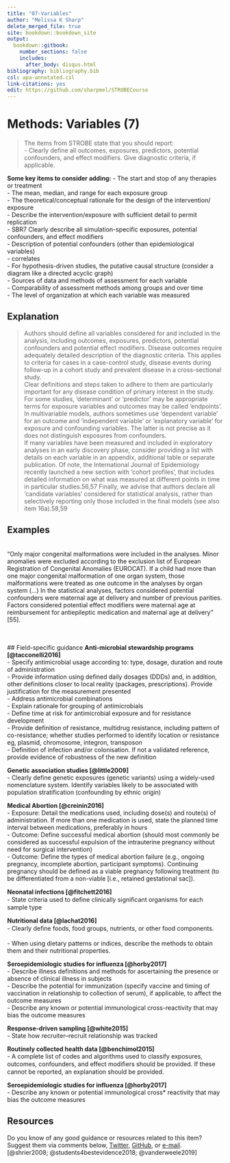 ---
title: "07-Variables"
author: "Melissa K Sharp"
delete_merged_file: true
site: bookdown::bookdown_site
output:
  bookdown::gitbook:
    number_sections: false 
    includes: 
      after_body: disqus.html
bibliography: bibliography.bib
csl: apa-annotated.csl
link-citations: yes
edit: https://github.com/sharpmel/STROBECourse
---

# Methods: Variables (7)
> The items from STROBE state that you should report:   
-	Clearly define all outcomes, exposures, predictors, potential confounders, and effect modifiers. Give diagnostic criteria, if applicable.

**Some key items to consider adding:** 
-	The start and stop of any therapies or treatment </br>
- The mean, median, and range for each exposure group </br>
- The theoretical/conceptual rationale for the design of the intervention/ exposure</br>
-	Describe the intervention/exposure with sufficient detail to permit replication  </br>
-	SBR7 Clearly describe all simulation-specific exposures, potential confounders, and effect modifiers  </br>
-	Description of potential confounders (other than epidemiological variables)  </br>
-	correlates</br>
-	For hypothesis-driven studies, the putative causal structure (consider a diagram like a directed acyclic graph)</br>
-	Sources of data and methods of assessment for each variable </br>
- Comparability of assessment methods among groups and over time  </br>
-	The level of organization at which each variable was measured  </br>
 
## Explanation 
> Authors should define all variables considered for and included in the analysis, including outcomes, exposures,
predictors, potential confounders and potential effect modifiers. Disease outcomes require adequately detailed description of the diagnostic criteria. This applies to criteria for cases in a case-control study, disease events during follow-up in a cohort study and prevalent disease in a cross-sectional study.
</br>
Clear definitions and steps taken to adhere to them are particularly important for any disease condition of primary interest in the study. For some studies, ‘determinant’ or ‘predictor’ may be appropriate terms for exposure variables and outcomes may  be called ‘endpoints’. In multivariable models, authors sometimes use ‘dependent variable’ for an outcome and ‘independent variable’ or ‘explanatory variable’ for exposure and confounding variables. The latter is not precise as it does not distinguish exposures from confounders.
</br>
If many variables have been measured and included in exploratory analyses in an early discovery phase, consider
providing a list with details on each variable in an appendix, additional table or separate publication. Of note, the International Journal of Epidemiology recently launched a new section with ‘cohort profiles’, that includes detailed information on what was measured at different points in time in particular studies.56,57 Finally, we advise that authors declare all ‘candidate variables’ considered for statistical analysis, rather than selectively reporting only those included in the final models (see also item 16a).58,59</br>

## Examples
</br>
“Only major congenital malformations were included in the analyses. Minor anomalies were excluded according to the exclusion list of European Registration of Congenital Anomalies (EUROCAT). If a child had more than one major congenital malformation of one organ system, those malformations were treated as one outcome in the analyses by organ system (…) In the statistical analyses, factors considered potential confounders were maternal age at delivery and number of previous parities. Factors considered potential effect modifiers were maternal age at reimbursement for antiepileptic medication and maternal age at delivery” [55].

</br></br>
## Field-specific guidance 
**Anti-microbial stewardship programs [@tacconelli2016]**  
-	Specify antimicrobial usage according to: type, dosage, duration and route of administration  
-	Provide information using defined daily dosages (DDDs) and, in addition, other definitions closer to local reality (packages, prescriptions). Provide justification for the measurement presented  
-	Address antimicrobial combinations  
-	Explain rationale for grouping of antimicrobials  
-	Define time at risk for antimicrobial exposure and for resistance development  
-	Provide definition of resistance, multidrug resistance, including pattern of co-resistance; whether studies performed to identify location or resistance eg, plasmid, chromosome, integron, transposon  
-	Definition of infection and/or colonisation. If not a validated reference, provide evidence of robustness of the new definition</br>

**Genetic association studies [@little2009]**  
-	Clearly define genetic exposures (genetic variants) using a widely-used nomenclature system. Identify variables likely to be associated with population stratification (confounding by ethnic origin)</br>

**Medical Abortion [@creinin2016]**  
-	Exposure: Detail the medications used, including dose(s) and route(s) of administration. If more than one medication is used, state the planned time interval between medications, preferably in hours  
-	Outcome: Define successful medical abortion (should most commonly be considered as successful expulsion of the intrauterine pregnancy without need for surgical intervention)  
-	Outcome: Define the types of medical abortion failure (e.g., ongoing pregnancy, incomplete abortion, participant symptoms). Continuing pregnancy should be defined as a viable pregnancy following treatment (to be differentiated from a non-viable [i.e., retained gestational sac]).</br>

**Neonatal infections [@fitchett2016]**  
-	State criteria used to deﬁne clinically signiﬁcant organisms for each sample type </br>

**Nutritional data [@lachat2016]**  
-	Clearly deﬁne foods, food groups, nutrients, or other food components.</br>  
-	When using dietary patterns or indices, describe the methods to obtain them and their nutritional properties. </br>

**Seroepidemiologic studies for influenza [@horby2017]**  
-	Describe illness definitions and methods for ascertaining the presence or absence of clinical illness in subjects</br>
-	Describe the potential for immunization (specify vaccine and timing of vaccination in relationship to collection of serum), if applicable, to affect the outcome measures</br>
-	Describe any known or potential immunological cross-reactivity that may bias the outcome measures </br>

**Response-driven sampling [@white2015]**  
-	State how recruiter–recruit relationship was tracked  </br>

**Routinely collected health data [@benchimol2015]**    
-	A complete list of codes and algorithms used to classify exposures, outcomes, confounders, and effect modiﬁers should be provided. If these cannot be reported, an explanation should be provided.</br>

**Seroepidemiologic studies for influenza [@horby2017]**    
-	Describe any known or potential immunological cross* reactivity that may bias the outcome measures </br>

## Resources  
Do you know of any good guidance or resources related to this item? Suggest them via comments below, [Twitter](https://twitter.com/sharpmelk), [GitHub](https://github.com/sharpmel/STROBECourse), or [e-mail](mailto:melissaksharp@gmail.com).
</br> 
[@shrier2008; @students4bestevidence2018; @vanderweele2019]